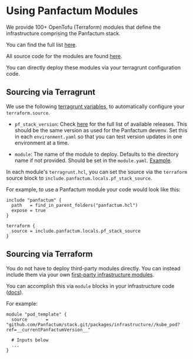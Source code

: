 # Using Panfactum Modules

We provide 100+ OpenTofu (Terraform) modules that define the infrastructure comprising the Panfactum stack.

You can find the full list [here](/docs/reference/infrastructure-modules/overview).

All source code for the modules are found [here](https://github.com/Panfactum/stack/tree/__currentPanfactumVersion__/packages/infrastructure).

You can directly deploy these modules via your terragrunt configuration code.

## Sourcing via Terragrunt

We use the following [terragrunt variables](/docs/reference/configuration/terragrunt-variables), to automatically configure your `terraform.source`.

* `pf_stack_version`: Check [here](/docs/reference/releases) for the full list of available releases. This should
  be the same version as used for the Panfactum devenv. Set this in each `environment.yaml` so that you can test
  version updates in one environment at a time.

* `module`: The name of the module to deploy. Defaults to the directory name if not provided. Should be set in the `module.yaml`.
  [Example](https://github.com/Panfactum/stack/tree/__currentPanfactumVersion__/packages/reference/environments/production/global/aws_delegated_zones_production).

In each module's `terragrunt.hcl`, you can set the source via the `terraform` source block to `include.panfactum.locals.pf_stack_source`.

For example, to use a Panfactum module your code would look like this:

```hcl
include "panfactum" {
  path   = find_in_parent_folders("panfactum.hcl")
  expose = true
}

terraform {
  source = include.panfactum.locals.pf_stack_source
}
```

## Sourcing via Terraform

You do not have to deploy third-party modules directly. You can instead include them via your own [first-party
infrastructure modules](/docs/guides/iac/first-party-modules).

You can accomplish this via `module` blocks in your infrastructure code ([docs](https://developer.hashicorp.com/terraform/language/modules/sources)).

For example:

```hcl
module "pod_template" {
  source       = "github.com/Panfactum/stack.git/packages/infrastructure//kube_pod?ref=__currentPanfactumVersion__"

  # Inputs below
  ...
}
```
